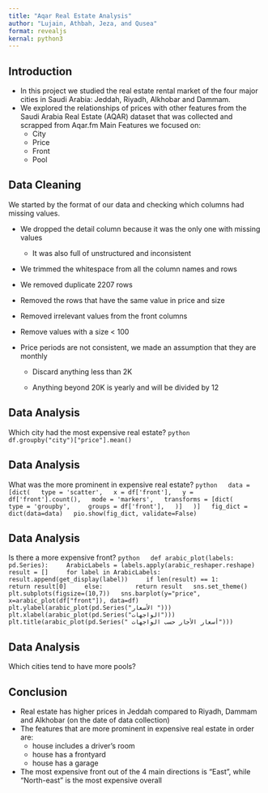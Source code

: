 ```yaml
---
title: "Aqar Real Estate Analysis"
author: "Lujain, Athbah, Jeza, and Qusea"
format: revealjs
kernal: python3
---
```


## Introduction

* In this project we studied the real estate rental market of the four major cities in Saudi Arabia: Jeddah, Riyadh, Alkhobar and Dammam. 
* We explored the relationships of prices with other features from the Saudi Arabia Real Estate (AQAR) dataset that was collected and scrapped from Aqar.fm
Main Features we focused on:
  * City
  * Price
  * Front
  * Pool

## Data Cleaning

We started by the format of our data and checking which columns had missing values.

  * We dropped the detail column because it was the only one with missing values

    * It was also full of unstructured and inconsistent

  * We trimmed the whitespace from all the column names and rows

  * We removed duplicate 2207 rows

  * Removed the rows that have the same value in price and size

  * Removed irrelevant values from the front columns

  * Remove values with a size < 100

  * Price periods are not consistent, we made an assumption that they are monthly

    * Discard anything less than 2K

    * Anything beyond 20K is yearly and will be divided by 12

## Data Analysis

Which city had the most expensive real estate? 
  ```python
  df.groupby("city")["price"].mean()
  ```

## Data Analysis

What was the more prominent in expensive real estate?
  ```python
  data = [dict(
  type = 'scatter',
  x = df['front'],
  y = df['front'].count(),
  mode = 'markers',
  transforms = [dict(
    type = 'groupby',
    groups = df['front'],
  )]
  )]
  fig_dict = dict(data=data)
  pio.show(fig_dict, validate=False)
  ```

## Data Analysis

Is there a more expensive front?
  ```python
  def arabic_plot(labels: pd.Series):
    ArabicLabels = labels.apply(arabic_reshaper.reshape)
    result = []
    for label in ArabicLabels:
        result.append(get_display(label))
    if len(result) == 1:
        return result[0]
    else:
        return result
  sns.set_theme()
  plt.subplots(figsize=(10,7))
  sns.barplot(y="price", x=arabic_plot(df["front"]), data=df)
  plt.ylabel(arabic_plot(pd.Series("الأسعار ")))
  plt.xlabel(arabic_plot(pd.Series("الواجهات")))
  plt.title(arabic_plot(pd.Series(" أسعار الأجار حسب الواجهات")))
  ```

## Data Analysis

Which cities tend to have more pools?

## Conclusion

* Real estate has higher prices in Jeddah compared to Riyadh, Dammam and Alkhobar (on the date of data collection)
* The features that are more prominent in expensive real estate in order are:
  * house includes a driver's room
  * house has a frontyard
  * house has a garage
* The most expensive front out of the 4 main directions is "East", while "North-east" is the most expensive overall